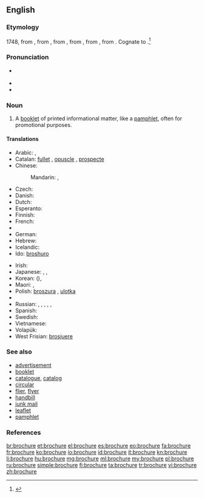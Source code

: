 ==English==
{{wikipedia}}

===Etymology===
1748, from {{etyl|fr|en}} {{term|brochure||stitched work|lang=fr}}, from {{term|brocher||to stitch|lang=fr}}, from {{etyl|fro|en}} {{term|brochier||to pierce|lang=fro}}, from {{term|broche||awl|lang=fro}}, from {{etyl|VL.|en}}, from {{etyl|la|en}}. Cognate to {{term|broach}}.<ref>{{R:Online Etymology Dictionary}}</ref>

===Pronunciation===
* {{a|US}} {{IPA|/bɹoʊˈʃʊɚ/|/bɹoʊˈʃɝ/}}
* {{audio|en-us-brochure.ogg|Audio (US)}}
* {{rhymes|ʊə(r)}}

===Noun===
{{en-noun}}

# A [[booklet]] of printed informational matter, like a [[pamphlet]], often for promotional purposes.

====Translations====
{{trans-top|booklet of printed informational matter}}
* Arabic: {{t-|ar|كراسة|tr=kurrāsa|sc=Arab}}, {{t-|ar|كتيب|m|tr=kutayyib|sc=Arab}}
* Catalan: [[fullet]] {{m}}, [[opuscle]] {{m}}, [[prospecte]] {{m}}
* Chinese:
*: Mandarin: {{t|cmn|小册子|tr=xiǎocèzi|sc=Hani}}, {{t|cmn|册|tr=cè|sc=Hani}}
* Czech: {{t+|cs|brožura|f}}
* Danish: {{t-|da|brochure}}
* Dutch: {{t-|nl|brochure}}
* Esperanto: {{t-|eo|broŝuro}}
* Finnish: {{t-|fi|esite}}
* French: {{t+|fr|brochure|f}}
* {{trreq|Georgian}}
* German: {{t+|de|Broschüre|f}}
* Hebrew: {{t+|he|עלון|m|tr='alon|sc=Hebr}}
* Icelandic: {{t+|is|bæklingur|m}}
* Ido: [[broshuro]]
{{trans-mid}}
* Irish: {{t-|ga|bróisiúr}}
* Japanese: {{t-|ja|小冊子|tr=しょうさっし, shōsasshi|sc=Jpan}}, {{t-|ja|小冊|tr=しょうさつ, shōsatsu|sc=Jpan}}, {{t+|ja|パンフレット|tr=panfuretto|sc=Jpan}}
* Korean: {{t+|ko|소책자|tr=sochaekja|sc=Kore}} ({{t+|ko|小冊子|sc=Kore}}), {{t+|ko|팸플릿|tr=paempeullit|sc=Kore}}
* Maori: {{t-|mi|puka whakaatu}}, {{t-|mi|puka whakamōhio}}
* Polish: [[broszura]] {{f}}, [[ulotka]] {{f}}
* {{trreq|Romanian}}
* Russian: {{t+|ru|брошюра|f|sc=Cyrl|tr=brošúra}}, {{t+|ru|буклет|m|sc=Cyrl|tr=buklét}}, {{t+|ru|проспект|m|sc=Cyrl|tr=prospékt}}, {{t+|ru|памфлет|m|tr=pamflét|sc=Cyrl}}, {{t+|ru|книжка|f|tr=knížka|sc=Cyrl}}, {{t+|ru|книжечка|f|tr=knížečka|sc=Cyrl}}
* Spanish: {{t+|es|folleto|m}}
* Swedish: {{t-|sv|broschyr}}
* Vietnamese: {{t-|vi|cuốn sách nhỏ}}
* Volapük: {{t-|vo|brojür}}
* West Frisian: [[brosjuere]]
{{trans-bottom}}

===See also===
* [[advertisement]]
* [[booklet]]
* [[catalogue]], [[catalog]]
* [[circular]]
* [[flier]], [[flyer]]
* [[handbill]]
* [[junk mail]]
* [[leaflet]]
* [[pamphlet]]

===References===
<references/>

[[br:brochure]]
[[et:brochure]]
[[el:brochure]]
[[es:brochure]]
[[eo:brochure]]
[[fa:brochure]]
[[fr:brochure]]
[[ko:brochure]]
[[io:brochure]]
[[id:brochure]]
[[it:brochure]]
[[kn:brochure]]
[[li:brochure]]
[[hu:brochure]]
[[mg:brochure]]
[[ml:brochure]]
[[my:brochure]]
[[pl:brochure]]
[[ru:brochure]]
[[simple:brochure]]
[[fi:brochure]]
[[ta:brochure]]
[[tr:brochure]]
[[vi:brochure]]
[[zh:brochure]]